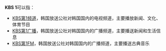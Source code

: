 '''KBS 1'''可以指：

* [[KBS第1频道|KBS第1频道]]，韩国放送公社对韩国国内的电视频道，主要播放新闻、文化、体育节目
* [[KBS第1广播|KBS第1广播]]，韩国放送公社对韩国国内的广播频道，主要播送新闻和生活信息
* [[KBS第1FM|KBS第1FM]]，韩国放送公社对韩国国内的广播频道，主要播送古典音乐

{{disambig|cat=字母数字组合消歧义}}